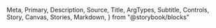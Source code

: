   Meta,
  Primary,
  Description,
  Source,
  Title,
  ArgTypes,
  Subtitle,
  Controls,
  Story,
  Canvas,
  Stories,
  Markdown,
} from "@storybook/blocks"

<Meta of={Avatar} />

<Title />

<Description of={Avatar} />

```tsx
import { Avatar } from "@einride/ui"
```

## Basic

<Description of={Avatar.Basic} />

<Canvas of={Avatar.Basic} />

<Controls of={Avatar.Basic} />

## Shape

<Description of={Avatar.Square} />

<Canvas of={Avatar.Square} />

<Controls of={Avatar.Square} include="radius" />

## Size

<Description of={Avatar.Small} />

<Canvas of={Avatar.Small} />

<Controls of={Avatar.Small} include="size" />

## Initials

<Description of={Avatar.Initials} />

<Canvas of={Avatar.Initials} />

<Controls of={Avatar.Initials} include="name" />

## Custom colors

<Description of={Avatar.CustomColors} />

<Canvas of={Avatar.CustomColors} />

<Controls of={Avatar.CustomColors} include={["color", "background"]} />
